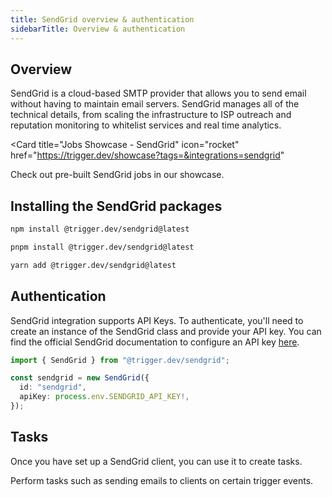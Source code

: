 ```yaml
---
title: SendGrid overview & authentication
sidebarTitle: Overview & authentication
---
```


## Overview

SendGrid is a cloud-based SMTP provider that allows you to send email without having to maintain email servers. SendGrid 
manages all of the technical details, from scaling the infrastructure to ISP outreach and reputation monitoring to whitelist 
services and real time analytics.

<Card
  title="Jobs Showcase - SendGrid"
  icon="rocket"
  href="https://trigger.dev/showcase?tags=&integrations=sendgrid"
>
  Check out pre-built SendGrid jobs in our showcase.
</Card>

## Installing the SendGrid packages

<CodeGroup>

```bash npm
npm install @trigger.dev/sendgrid@latest
```

```bash pnpm
pnpm install @trigger.dev/sendgrid@latest
```

```bash yarn
yarn add @trigger.dev/sendgrid@latest
```

</CodeGroup>

## Authentication

SendGrid integration supports API Keys. To authenticate, you'll need to create an instance of the SendGrid class and provide your API key. You can find the official SendGrid documentation to configure an API key [here](https://docs.sendgrid.com/ui/account-and-settings/api-keys).

```ts
import { SendGrid } from "@trigger.dev/sendgrid";

const sendgrid = new SendGrid({
  id: "sendgrid",
  apiKey: process.env.SENDGRID_API_KEY!,
});
```


## Tasks

Once you have set up a SendGrid client, you can use it to create tasks.

<CardGroup>
  <Card title="Tasks" icon="sparkles" href="/integrations/apis/sendgrid-tasks">
    Perform tasks such as sending emails to clients on certain trigger events.
  </Card>
</CardGroup>
